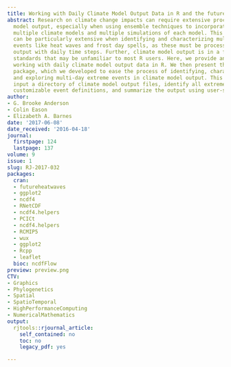 ```yaml
---
title: Working with Daily Climate Model Output Data in R and the futureheatwaves Package
abstract: Research on climate change impacts can require extensive processing of climate
  model output, especially when using ensemble techniques to incorporate output from
  multiple climate models and multiple simulations of each model. This processing
  can be particularly extensive when identifying and characterizing multi-day extreme
  events like heat waves and frost day spells, as these must be processed from model
  output with daily time steps. Further, climate model output is in a format and follows
  standards that may be unfamiliar to most R users. Here, we provide an overview of
  working with daily climate model output data in R. We then present the futureheatwaves
  package, which we developed to ease the process of identifying, characterizing,
  and exploring multi-day extreme events in climate model output. This package can
  input a directory of climate model output files, identify all extreme events using
  customizable event definitions, and summarize the output using user-specified functions.
author:
- G. Brooke Anderson
- Colin Eason
- Elizabeth A. Barnes
date: '2017-06-08'
date_received: '2016-04-18'
journal:
  firstpage: 124
  lastpage: 137
volume: 9
issue: 1
slug: RJ-2017-032
packages:
  cran:
  - futureheatwaves
  - ggplot2
  - ncdf4
  - RNetCDF
  - ncdf4.helpers
  - PCICt
  - ncdf4.helpers
  - RCMIP5
  - wux
  - ggplot2
  - Rcpp
  - leaflet
  bioc: ncdfFlow
preview: preview.png
CTV:
- Graphics
- Phylogenetics
- Spatial
- SpatioTemporal
- HighPerformanceComputing
- NumericalMathematics
output:
  rjtools::rjournal_article:
    self_contained: no
    toc: no
    legacy_pdf: yes

---
```

